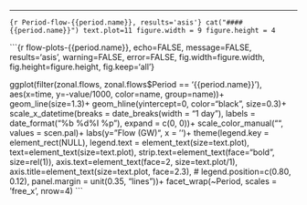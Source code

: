 ***
```{r Period-flow-{{period.name}}, results='asis'}
cat("#### {{period.name}}")
text.plot=11
figure.width = 9
figure.height = 4
```

```{r flow-plots-{{period.name}}, echo=FALSE, message=FALSE, results='asis', warning=FALSE, error=FALSE, fig.width=figure.width, fig.height=figure.height, fig.keep='all'}

ggplot(filter(zonal.flows, zonal.flows$Period == '{{period.name}}'), aes(x=time, y=-value/1000, color=name, group=name))+
      geom_line(size=1.3)+
      geom_hline(yintercept=0, color="black", size=0.3)+
        scale_x_datetime(breaks = date_breaks(width = "1 day"), labels = date_format("%b %d\n%I %p"), expand = c(0, 0))+
        scale_color_manual("", values = scen.pal)+
            labs(y="Flow (GW)", x = '')+
            theme(legend.key = element_rect(NULL),
                  legend.text = element_text(size=text.plot),
                  text=element_text(size=text.plot),
                  strip.text=element_text(face="bold", size=rel(1)),
                  axis.text=element_text(face=2, size=text.plot/1),
                  axis.title=element_text(size=text.plot, face=2.3),
                  # legend.position=c(0.80, 0.12),
                  panel.margin = unit(0.35, "lines"))+
            facet_wrap(~Period, scales = 'free_x', nrow=4)
```



  
  